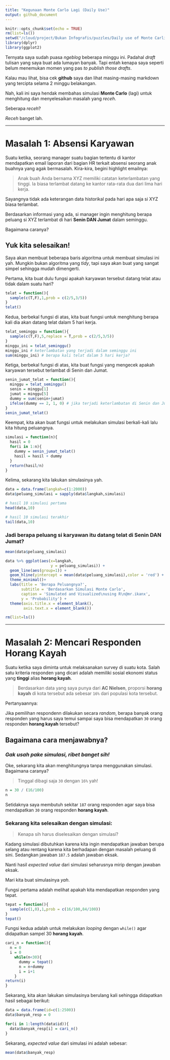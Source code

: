 ```yaml
---
title: "Kegunaan Monte Carlo Lagi (Daily Use)"
output: github_document
---
```


```r
knitr::opts_chunk$set(echo = TRUE)
rm(list=ls())
setwd("/cloud/project/Bukan Infografis/puzzles/Daily use of Monte Carlito")
library(dplyr)
library(ggplot2)
```

Ternyata saya sudah puasa _ngeblog_ beberapa minggu ini. Padahal _draft_ tulisan yang saya buat ada lumayan banyak. Tapi entah kenapa saya seperti belum menemukan momen yang pas _to publish those drafts_.

Kalau mau lihat, bisa cek __github__ saya dan lihat masing-masing markdown yang tercipta selama 2 minggu belakangan.

Nah, kali ini saya hendak membahas simulasi __Monte Carlo__ (lagi) untuk menghitung dan menyelesaikan masalah yang _receh_.

Seberapa _receh_?

_Receh_ banget lah.

________

# Masalah 1: Absensi Karyawan

Suatu ketika, seorang manager suatu bagian tertentu di kantor mendapatkan email laporan dari bagian HR terkait absensi seorang anak buahnya yang agak bermasalah. Kira-kira, begini highlight emailnya:

> Anak buah Anda bernama XYZ memiliki catatan keterlambatan yang tinggi. Ia biasa terlambat datang ke kantor rata-rata dua dari lima hari kerja.

Sayangnya tidak ada keterangan data historikal pada hari apa saja si XYZ biasa terlambat.

Berdasarkan informasi yang ada, si manager ingin menghitung berapa peluang si XYZ terlambat di hari __Senin DAN Jumat__ dalam seminggu.

Bagaimana caranya?

## Yuk kita selesaikan!

Saya akan membuat beberapa baris algoritma untuk membuat simulasi ini yah. Mungkin bukan algoritma yang _tidy_, tapi saya akan buat yang sangat simpel sehingga mudah dimengerti.

Pertama, kita buat dulu fungsi apakah karyawan tersebut datang telat atau tidak dalam suatu hari?

```r
telat = function(){
  sample(c(T,F),1,prob = c(2/5,3/5))
}
telat()
```

Kedua, berbekal fungsi di atas, kita buat fungsi untuk menghitung berapa kali dia akan datang telat dalam 5 hari kerja.

```r
telat_seminggu = function(){
  sample(c(T,F),5,replace = T,prob = c(2/5,3/5))
}
minggu_ini = telat_seminggu()
minggu_ini # keterlambatan yang terjadi dalam seminggu ini
sum(minggu_ini) # berapa kali telat dalam 5 hari kerja?
```

Ketiga, berbekal fungsi di atas, kita buat fungsi yang mengecek apakah karyawan tersebut terlambat di Senin dan Jumat.

```r
senin_jumat_telat = function(){
  minggu = telat_seminggu()
  senin = minggu[1]
  jumat = minggu[5]
  dummy = sum(senin+jumat)
  ifelse(dummy == 2, 1, 0) # jika terjadi keterlambatan di Senin dan Jumat, akan diberi skor = 1
}
senin_jumat_telat()
```

Keempat, kita akan buat fungsi untuk melakukan simulasi berkali-kali lalu kita hitung peluangnya.

```r
simulasi = function(n){
  hasil = 0
  for(i in 1:n){
    dummy = senin_jumat_telat()
    hasil = hasil + dummy
  }
  return(hasil/n)
}
```

Kelima, sekarang kita lakukan simulasinya yah.

```r
data = data.frame(langkah=c(1:2000))
data$peluang_simulasi = sapply(data$langkah,simulasi)

# hasil 10 simulasi pertama
head(data,10)

# hasil 10 simulasi terakhir
tail(data,10)
```

### Jadi berapa peluang si karyawan itu datang telat di Senin DAN Jumat?

```r
mean(data$peluang_simulasi)
```

```r
data %>% ggplot(aes(x=langkah,
                    y = peluang_simulasi)) +
  geom_line(aes(group=1)) +
  geom_hline(yintercept = mean(data$peluang_simulasi),color = 'red') +
  theme_minimal()+
  labs(title = 'Berapa Peluangnya?',
       subtitle = 'Berdasarkan Simulasi Monte Carlo',
       caption = 'Simulated and Visualized\nusing R\n@mr.ikanx',
       y = 'Probability') +
  theme(axis.title.x = element_blank(),
        axis.text.x = element_blank())
```


```r
rm(list=ls())
```

_______

# Masalah 2: Mencari Responden Horang Kayah

Suatu ketika saya diminta untuk melaksanakan survey di suatu kota. Salah satu kriteria responden yang dicari adalah memiliki sosial ekonomi status yang __tinggi__ alias __horang kayah__.

> Berdasarkan data yang saya punya dari __AC Nielsen__, proporsi __horang kayah__ di kota tersebut ada sebesar `16%` dari populasi kota tersebut.

Pertanyaannya:

Jika pemilihan respondenn dilakukan secara _random_, berapa banyak orang responden yang harus saya temui sampai saya bisa mendapatkan `30` orang responden __horang kayah__ tersebut?

## Bagaimana cara menjawabnya?

### _Gak usah pake simulasi, ribet banget sih!_

Oke, sekarang kita akan menghitungnya tanpa menggunakan simulasi. Bagaimana caranya? 

> Tinggal dibagi saja `30` dengan `16%` yah!

```r
n = 30 / (16/100)
n
```

Setidaknya saya membutuh sekitar `187` orang responden agar saya bisa mendapatkan `30` orang responden __horang kayah__.

### Sekarang kita selesaikan dengan simulasi:

> Kenapa sih harus diselesaikan dengan simulasi?

Kadang simulasi dibutuhkan karena kita ingin mendapatkan jawaban berupa selang atau rentang karena kita berhadapan dengan masalah peluang di sini. Sedangkan jawaban `187.5` adalah jawaban eksak.

Nanti hasil _expected value_ dari simulasi seharusnya mirip dengan jawaban eksak.

Mari kita buat simulasinya _yah_.

Fungsi pertama adalah melihat apakah kita mendapatkan responden yang tepat.

```r
tepat = function(){
  sample(c(1,0),1,prob = c(16/100,84/100))
}
tepat()
```

Fungsi kedua adalah untuk melakukan _looping_ dengan `while()` agar didapatkan sampel 30 __horang kayah__.

```r
cari_n = function(){
  n = 0
  i = 0
    while(n<30){
      dummy = tepat()
      n = n+dummy
      i = i+1
    }
return(i)
}
```

Sekarang, kita akan lakukan simulasinya berulang kali sehingga didapatkan hasil sebagai berikut:

```r
data = data.frame(id=c(1:2500))
data$banyak_resp = 0

for(i in 1:length(data$id)){
  data$banyak_resp[i] = cari_n()
}
```

Sekarang, _expected value_ dari simulasi ini adalah sebesar:

```r
mean(data$banyak_resp)
```